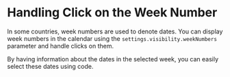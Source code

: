 # Handling Click on the Week Number

In some countries, week numbers are used to denote dates. You can display week numbers in the calendar using the `settings.visibility.weekNumbers` parameter and handle clicks on them.

<Sandbox example="action-handlers-click-on-the-week-number" />

By having information about the dates in the selected week, you can easily select these dates using code.

<Sandbox example="action-handlers-click-on-the-week-number-select-days" />
